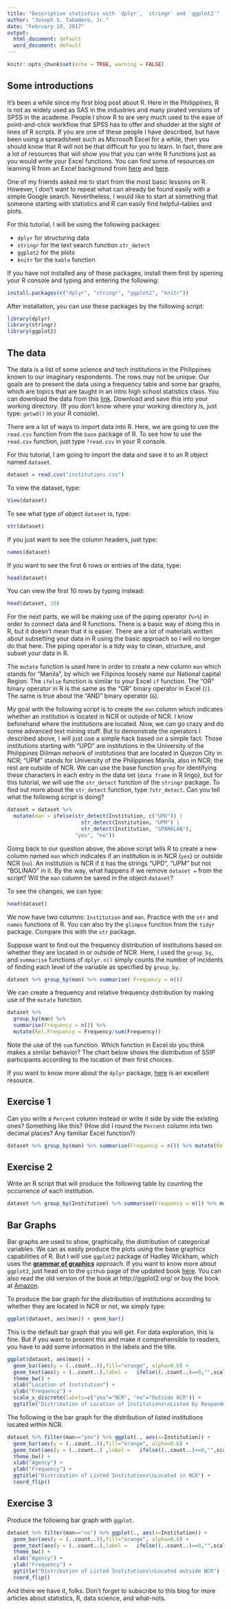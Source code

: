 ---
title: "Descriptive statistics with `dplyr`, `stringr` and `ggplot2`"
author: "Joseph S. Tabadero, Jr."
date: "February 19, 2017"
output:
  html_document: default
  word_document: default
---

```{r setup, include=FALSE}
knitr::opts_chunk$set(echo = TRUE, warning = FALSE)
```

## Some introductions

It's been a while since my first blog post about R. Here in the Philippines, R is not as widely used as SAS in the industries and many pirated versions of SPSS in the academe. People I show R to are very much used to the ease of point-and-click workflow that SPSS has to offer and shudder at the sight of lines of R scripts. If you are one of these people I have described, but have been using a spreadsheet such as Microsoft Excel for a while, then you should know that R will not be that difficult for you to learn. In fact, there are a lot of resources that will show you that you can write R functions just as you would write your Excel functions. You can find some of resources on learning R from an Excel background from [here](https://www.r-bloggers.com/introduction-to-r-for-excel-users/) and [here](https://www.rforexcelusers.com/excel-r-function-formula-list/).

One of my friends asked me to start from the most basic lessons on R. However, I don't want to repeat what can already be found easily with a simple Google search. Nevertheless, I would like to start at something that someone starting with statistics and R can easily find helpful--tables and plots.

For this tutorial, I will be using the following packages:

* `dplyr` for structuring data
* `stringr` for the text search function `str_detect`
* `ggplot2` for the plots
* `knitr` for the `kable` function

If you have not installed any of these packages, install them first by opening your R console and typing and entering the following:

```{r installs, echo=FALSE, eval=FALSE}
install.packages(c("dplyr", "stringr", "ggplot2", "knitr"))
```

After installation, you can use these packages by the following script:


```{r}
library(dplyr)
library(stringr)
library(ggplot2)
```

## The data

The data is a list of some science and tech institutions in the Philippines known to our imaginary respondents. The rows may not be unique. Our goals are to present the data using a frequency table and some bar graphs, which are topics that are taught in an intro high school statistics class. You can download the data from this [link](https://dl.dropboxusercontent.com/u/28713619/statechniques/institutions.csv). Download and save this into your working directory. (If you don't know where your working directory is, just type: `getwd()` in your R console).

There are a lot of ways to import data into R. Here, we are going to use the `read.csv` function from the `base` package of R. To see how to use the `read.csv` function, just type `?read.csv` in your R console.

For this tutorial, I am going to import the data and save it to an R object named `dataset`.

```{r thedata}
dataset = read.csv("institutions.csv")
```

To view the dataset, type:

```{r eval=FALSE}
View(dataset)
```

To see what type of object `dataset` is, type:

```{r}
str(dataset)
```

If you just want to see the column headers, just type:

```{r}
names(dataset)
```

If you want to see the first 6 rows or entries of the data, type:

```{r}
head(dataset)
```

You can view the first 10 rows by typing instead:

```{r}
head(dataset, 10)
```




For the next parts, we will be making use of the piping operator (`%>%`) in order to connect data and R functions. There is a basic way of doing this in R, but it doesn't mean that it is easier. There are a lot of materials written about subsetting your data in R using the basic approach so I will no longer do that here. The piping operator is a tidy way to clean, structure, and subset your data in R. 

The `mutate` function is used here in order to create a new column `man` which stands for "Manila", by which we Filipinos loosely name our National capital Region. The `ifelse` function is similar to your Excel `if` function. The "OR" binary operator in R is the same as the "OR" binary operator in Excel (`|`). The same is true about the "AND" binary operator (`&`).

My goal with the following script is to create the `man` column which indicates whether an institution is located in NCR or outside of NCR. I know beforehand where the institutions are located. Now, we can go crazy and do some advanced text mining stuff. But to demonstrate the operators I described above, I will just use a simple hack based on a simple fact: Those institutions starting with "UPD" are institutions in the University of the Philippines Diliman network of institutions that are located in Quezon City in NCR; "UPM" stands for University of the Philippines Manila, also in NCR; the rest are outside of NCR. We can use the base function `grep` for identifying these characters in each entry in the data set (`data frame` in R lingo), but for this tutorial, we will use the `str_detect` function of the `stringr` package. To find out more about the `str_detect` function, type `?str_detect`. Can you tell what the following script is doing?

```{r}
dataset = dataset %>% 
  mutate(man = ifelse(str_detect(Institution, c("UPD")) | 
                        str_detect(Institution, "UPM") | 
                        str_detect(Institution, "SPARKLAB"), 
                      "yes", "no"))
```

Going back to our question above, the above script tells R to create a new column named `man` which indicates if an institution is in NCR (`yes`) or outside NCR (`no`). An institution is NCR if it has the strings "UPD", "UPM" but not "BOLINAO" in it. By the way, what happens if we remove `dataset =` from the script? Will the `man` column be saved in the object `dataset`?


To see the changes, we can type:

```{r}
head(dataset)
```

We now have two columns: `Institution` and `man`. Practice with the `str` and `names` functions of R. You can also try the `glimpse` function from the `tidyr` package. Compare this with the `str` package.

Suppose want to find out the frequency distribution of institutions based on whether they are located in or outside of NCR. Here, I used the `group_by`, and `summarise` functions of `dplyr`. `n()` simply counts the number of incidents of finding each level of the variable as specified by `group_by`. 


```{r}
dataset %>% group_by(man) %>% summarise( Frequency = n()) 
```

We can create a frequency and relative frequency distribution by making use of the `mutate` function.

```{r}
dataset %>% 
  group_by(man) %>% 
  summarise(Frequency = n()) %>% 
  mutate(Rel.Frequency = Frequency/sum(Frequency))
```

Note the use of the `sum` function. Which function in Excel do you think makes a similar behavior?
The chart below shows the distribution of SSIP participants according to the location of their first choices. 

If you want to know more about the `dplyr` package, [here](https://rpubs.com/bradleyboehmke/data_wrangling) is an excellent resource.

## Exercise 1

Can you write a `Percent` column instead or write it side by side the existing ones? Something like this? (How did I round the `Percent` column into two decimal places? Any familiar Excel function?)

```{r, echo=FALSE}
dataset %>% group_by(man) %>% summarise(Frequency = n()) %>% mutate(Rel.Frequency = Frequency/sum(Frequency), Percent=round(100*Frequency/sum(Frequency),2))
```

## Exercise 2

Write an R script that will produce the following table by counting the occurrence of each institution.

```{r echo=FALSE}
dataset %>% group_by(Institution) %>% summarise(Frequency = n()) %>% mutate(Rel.Frequency = Frequency/sum(Frequency), Percent=round(100*Frequency/sum(Frequency),2))
```


## Bar Graphs

Bar graphs are used to show, graphically, the distribution of categorical variables. We can as easily produce the plots using the base graphics capabilities of R. But I will use `ggplot2` package of Hadley Wickham, which uses the [**grammar of graphics**](https://www.amazon.com/Grammar-Graphics-Statistics-Computing/dp/0387245448) approach. If you want to know more about `ggplot2`, just head on to the `github` page of the updated book [here](https://github.com/hadley/ggplot2-book). You can also read the old version of the book at http://ggplot2.org/ or buy the book at [Amazon](https://www.amazon.com/ggplot2-Elegant-Graphics-Data-Analysis/dp/0387981403).


To produce the bar graph for the distribution of institutions according to whether they are located in NCR or not, we simply type:

```{r}
ggplot(dataset, aes(man)) + geom_bar()
```

This is the default bar graph that you will get. For data exploration, this is fine. But if you want to present this and make it comprehensible to readers, you have to add some information in the labels and the title.



```{r}
ggplot(dataset, aes(man)) + 
  geom_bar(aes(y = (..count..)),fill="orange", alpha=0.6) + 
  geom_text(aes(y = (..count..),label =   ifelse((..count..)==0,"",scales::percent((..count..)/sum(..count..)))), stat="count",colour="darkgreen") + 
  theme_bw() +
  xlab("Location of Institution") +
  ylab("Frequency") + 
  scale_x_discrete(labels=c("yes"="NCR", "no"="Outside NCR")) + 
  ggtitle("Distribution of Location of Institutions\nListed by Respondents")
```



The following is the bar graph for the distribution of listed institutions located within NCR.

```{r}
dataset %>% filter(man=="yes") %>% ggplot(., aes(x=Institution)) + 
  geom_bar(aes(y = (..count..)),fill="orange", alpha=0.6) + 
  geom_text(aes(y = (..count..) ,label =   ifelse((..count..)==0,"",scales::percent((..count..)/sum(..count..)))), stat="count",colour="darkgreen") + 
  theme_bw() +
  xlab("Agency") +
  ylab("Frequency") + 
  ggtitle("Distribution of Listed Institutions\nLocated in NCR") +
  coord_flip()
```

## Exercise 3

Produce the following bar graph with `ggplot`.


```{r echo=FALSE}
dataset %>% filter(man=="no") %>% ggplot(., aes(x=Institution)) + 
  geom_bar(aes(y = (..count..)),fill="orange", alpha=0.6) + 
  geom_text(aes(y = (..count..),label =   ifelse((..count..)==0,"",scales::percent((..count..)/sum(..count..)))), stat="count",colour="darkgreen") + 
  theme_bw() +
  xlab("Agency") +
  ylab("Frequency") + 
  ggtitle("Distribution of Listed Institutions\nLocated outside NCR") +
  coord_flip()
```

And there we have it, folks. Don't forget to subscribe to this blog for more articles about statistics, R, data science, and what-nots.
